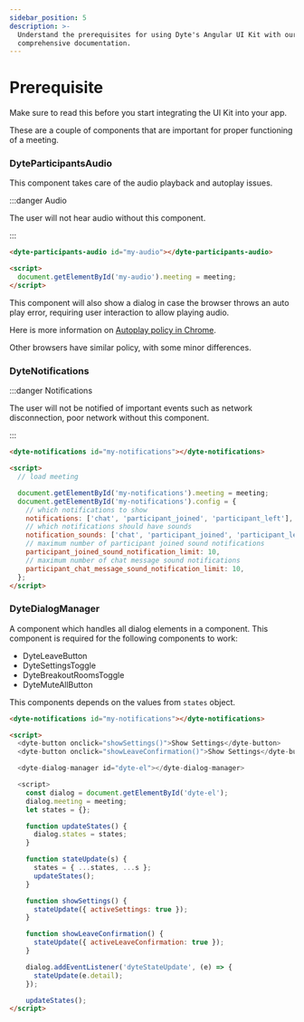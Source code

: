 ```yaml
---
sidebar_position: 5
description: >-
  Understand the prerequisites for using Dyte's Angular UI Kit with our
  comprehensive documentation.
---
```


# Prerequisite

Make sure to read this before you start integrating the UI Kit into your app.

These are a couple of components that are important for proper functioning of a
meeting.

### DyteParticipantsAudio

This component takes care of the audio playback and autoplay issues.

:::danger Audio

The user will not hear audio without this component.

:::

```html
<dyte-participants-audio id="my-audio"></dyte-participants-audio>

<script>
  document.getElementById('my-audio').meeting = meeting;
</script>
```

This component will also show a dialog in case the browser throws an auto play
error, requiring user interaction to allow playing audio.

Here is more information on
[Autoplay policy in Chrome](https://developer.chrome.com/blog/autoplay/).

Other browsers have similar policy, with some minor differences.

### DyteNotifications

:::danger Notifications

The user will not be notified of important events such as network disconnection,
poor network without this component.

:::

```html
<dyte-notifications id="my-notifications"></dyte-notifications>

<script>
  // load meeting

  document.getElementById('my-notifications').meeting = meeting;
  document.getElementById('my-notifications').config = {
    // which notifications to show
    notifications: ['chat', 'participant_joined', 'participant_left'],
    // which notifications should have sounds
    notification_sounds: ['chat', 'participant_joined', 'participant_left'],
    // maximum number of participant joined sound notifications
    participant_joined_sound_notification_limit: 10,
    // maximum number of chat message sound notifications
    participant_chat_message_sound_notification_limit: 10,
  };
</script>
```

### DyteDialogManager

A component which handles all dialog elements in a component. This component is required for the following components to work:

- DyteLeaveButton
- DyteSettingsToggle
- DyteBreakoutRoomsToggle
- DyteMuteAllButton

This components depends on the values from `states` object.

```html
<dyte-notifications id="my-notifications"></dyte-notifications>

<script>
  <dyte-button onclick="showSettings()">Show Settings</dyte-button>
  <dyte-button onclick="showLeaveConfirmation()">Show Settings</dyte-button>

  <dyte-dialog-manager id="dyte-el"></dyte-dialog-manager>

  <script>
    const dialog = document.getElementById('dyte-el');
    dialog.meeting = meeting;
    let states = {};

    function updateStates() {
      dialog.states = states;
    }

    function stateUpdate(s) {
      states = { ...states, ...s };
      updateStates();
    }

    function showSettings() {
      stateUpdate({ activeSettings: true });
    }

    function showLeaveConfirmation() {
      stateUpdate({ activeLeaveConfirmation: true });
    }

    dialog.addEventListener('dyteStateUpdate', (e) => {
      stateUpdate(e.detail);
    });

    updateStates();
</script>
```

<head>
  <title>Angular UI Kit Prerequisite</title>
</head>
